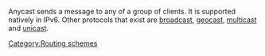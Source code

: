 {{wikipedia|Anycast}}

Anycast sends a message to any of a group of clients. It is supported natively in IPv6. Other protocols that exist are [[broadcast]], [[geocast]], [[multicast]] and [[unicast]].

[[Category:Routing schemes]]